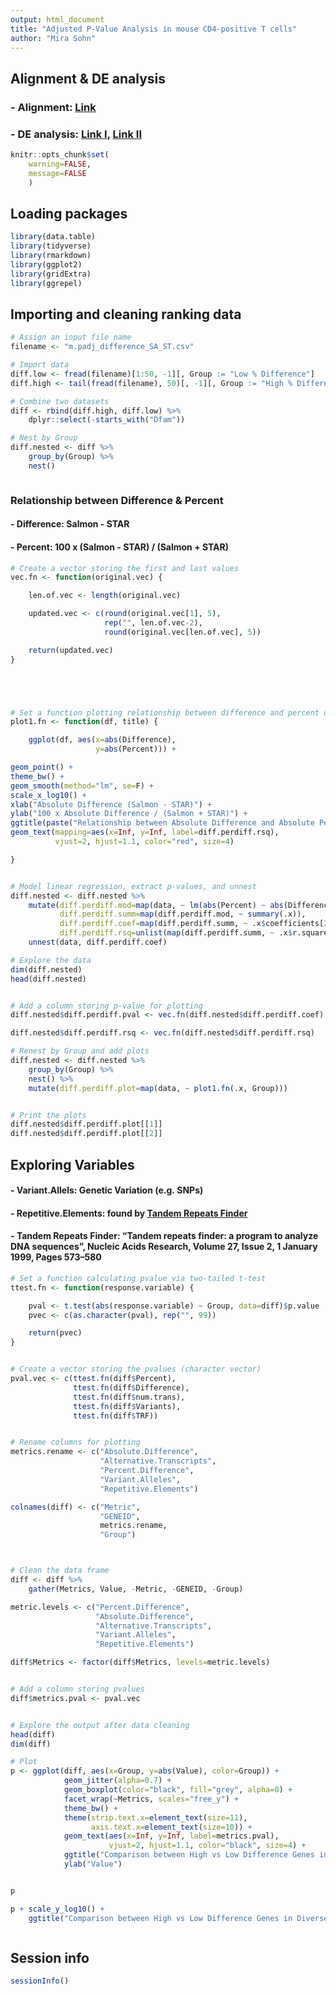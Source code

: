 ```yaml
---
output: html_document
title: "Adjusted P-Value Analysis in mouse CD4-positive T cells"
author: "Mira Sohn" 
---
```



## Alignment & DE analysis

### - Alignment: [Link](https://github.com/Mira0507/mouse_cd4)

### - DE analysis: [Link I](https://github.com/Mira0507/mouse_cd4/blob/master/DE_EnsDb.Rmd), [Link II](https://github.com/Mira0507/mouse_cd4_reanalysis/blob/master/DE_EnsDb.Rmd)

```r
knitr::opts_chunk$set(
    warning=FALSE,
    message=FALSE
    )
```

## Loading packages


```r
library(data.table)
library(tidyverse)
library(rmarkdown)
library(ggplot2)
library(gridExtra)
library(ggrepel)
```

## Importing and cleaning ranking data

```r

# Assign an input file name
filename <- "m.padj_difference_SA_ST.csv"

# Import data
diff.low <- fread(filename)[1:50, -1][, Group := "Low % Difference"]
diff.high <- tail(fread(filename), 50)[, -1][, Group := "High % Difference"]

# Combine two datasets
diff <- rbind(diff.high, diff.low) %>%
    dplyr::select(-starts_with("Dfam"))

# Nest by Group
diff.nested <- diff %>% 
    group_by(Group) %>% 
    nest()



```

### Relationship between Difference & Percent

#### - Difference: Salmon - STAR 

#### - Percent: 100 x (Salmon - STAR) / (Salmon + STAR) 





```r


# Create a vector storing the first and last values 
vec.fn <- function(original.vec) { 

    len.of.vec <- length(original.vec)

    updated.vec <- c(round(original.vec[1], 5), 
                     rep("", len.of.vec-2),
                     round(original.vec[len.of.vec], 5)) 

    return(updated.vec)
}





# Set a function plotting relationship between difference and percent difference
plot1.fn <- function(df, title) {

    ggplot(df, aes(x=abs(Difference), 
                   y=abs(Percent))) + 

geom_point() + 
theme_bw() +
geom_smooth(method="lm", se=F) + 
scale_x_log10() + 
xlab("Absolute Difference (Salmon - STAR)") + 
ylab("100 x Absolute Difference / (Salmon + STAR)") + 
ggtitle(paste("Relationship between Absolute Difference and Absolute Percent Difference in", title, "Percent Difference Genes\n(with R-squared)")) +
geom_text(mapping=aes(x=Inf, y=Inf, label=diff.perdiff.rsq), 
          vjust=2, hjust=1.1, color="red", size=4) 

}


# Model linear regression, extract p-values, and unnest
diff.nested <- diff.nested %>%
    mutate(diff.perdiff.mod=map(data, ~ lm(abs(Percent) ~ abs(Difference), data=.x)),
           diff.perdiff.summ=map(diff.perdiff.mod, ~ summary(.x)),
           diff.perdiff.coef=map(diff.perdiff.summ, ~ .x$coefficients[2, 4]),
           diff.perdiff.rsq=unlist(map(diff.perdiff.summ, ~ .x$r.squared))) %>% 
    unnest(data, diff.perdiff.coef) 

# Explore the data
dim(diff.nested)
head(diff.nested)


# Add a column storing p-value for plotting
diff.nested$diff.perdiff.pval <- vec.fn(diff.nested$diff.perdiff.coef)

diff.nested$diff.perdiff.rsq <- vec.fn(diff.nested$diff.perdiff.rsq)

# Renest by Group and add plots
diff.nested <- diff.nested %>%
    group_by(Group) %>%
    nest() %>% 
    mutate(diff.perdiff.plot=map(data, ~ plot1.fn(.x, Group)))


# Print the plots
diff.nested$diff.perdiff.plot[[1]]
diff.nested$diff.perdiff.plot[[2]]

```


## Exploring Variables 



#### - Variant.Allels: Genetic Variation (e.g. SNPs) 

#### - Repetitive.Elements: found by [Tandem Repeats Finder](https://tandem.bu.edu/trf/trf.html) 

#### - **Tandem Repeats Finder**: "Tandem repeats finder: a program to analyze DNA sequences", Nucleic Acids Research, Volume 27, Issue 2, 1 January 1999, Pages 573–580



```r


# Set a function calculating pvalue via two-tailed t-test
ttest.fn <- function(response.variable) {

    pval <- t.test(abs(response.variable) ~ Group, data=diff)$p.value
    pvec <- c(as.character(pval), rep("", 99))

    return(pvec)
}


# Create a vector storing the pvalues (character vector)
pval.vec <- c(ttest.fn(diff$Percent),
              ttest.fn(diff$Difference),
              ttest.fn(diff$num.trans), 
              ttest.fn(diff$Variants),
              ttest.fn(diff$TRF))


# Rename columns for plotting
metrics.rename <- c("Absolute.Difference", 
                    "Alternative.Transcripts", 
                    "Percent.Difference", 
                    "Variant.Alleles", 
                    "Repetitive.Elements")

colnames(diff) <- c("Metric", 
                    "GENEID", 
                    metrics.rename,
                    "Group") 



# Clean the data frame 
diff <- diff %>% 
    gather(Metrics, Value, -Metric, -GENEID, -Group)

metric.levels <- c("Percent.Difference",
                   "Absolute.Difference",
                   "Alternative.Transcripts",
                   "Variant.Alleles",
                   "Repetitive.Elements")

diff$Metrics <- factor(diff$Metrics, levels=metric.levels)


# Add a column storing pvalues
diff$metrics.pval <- pval.vec


# Explore the output after data cleaning
head(diff)
dim(diff)

# Plot 
p <- ggplot(diff, aes(x=Group, y=abs(Value), color=Group)) + 
            geom_jitter(alpha=0.7) + 
            geom_boxplot(color="black", fill="grey", alpha=0) + 
            facet_wrap(~Metrics, scales="free_y") + 
            theme_bw() + 
            theme(strip.text.x=element_text(size=11),
                  axis.text.x=element_text(size=10)) + 
            geom_text(aes(x=Inf, y=Inf, label=metrics.pval), 
                      vjust=2, hjust=1.1, color="black", size=4) + 
            ggtitle("Comparison between High vs Low Difference Genes in Diverse Variables\n(with P-Values from Two-Tailed T-Test)") + 
            ylab("Value")


p

p + scale_y_log10() + 
    ggtitle("Comparison between High vs Low Difference Genes in Diverse Variables\n(with P-Values from Two-Tailed T-Test, Y-Scale Log-Transformed)") 



```



## Session info

```r

sessionInfo()

```
